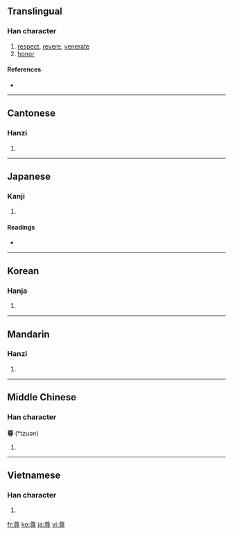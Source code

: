 ==Translingual==

===Han character===
{{Han char|rn=41|rad=寸|as=09|sn=12|four=8034<sub>6</sub>|canj=廿田木戈 (TWDI)}}

# [[respect]], [[revere]], [[venerate]]
# [[honor]]

====References====
* {{Han ref|kx=0295.100|dkj=07445|dj=0585.010|hdz=10509.060|uh=5C0A|ud=23562|bh=B44C|bd=46156}}

----

==Cantonese==

===Hanzi===
{{yue-hanzi|jyut=|y=jeun1, jyun1}}

# {{defn|Cantonese}}

----

==Japanese==

===Kanji===
{{ja-kanji|grade=6|rs=寸09}}

# {{defn|Japanese}}

====Readings====
* {{ja-readings|on=[[そん]] (son)|kun=[[たっとい]] (tattoi), [[とうとい]] (toutoi), [[たっとぶ]] (tattobu)}}

----

==Korean==

===Hanja===
{{ko-hanja|hangeul=[[존]]|rv=jon|mr=chon}}

# {{defn|Korean}}

----

==Mandarin==

===Hanzi===
{{cmn-hanzi|pin=[[zūn]] ([[zun1]])|wg=tsun<sup>1</sup>}}

# {{defn|Mandarin}}

----

==Middle Chinese==

===Han character===
'''尊''' (*tzuən)<!--note: asterisk indicates that this character appears more than four times in the Tang Dynasty corpus of literature-->

# {{defn|Middle Chinese}}

----

==Vietnamese==

===Han character===
{{vi-hantu|[[tôn]], [[nhôn]], [[ton]], [[tun]]}}

# {{defn|Vietnamese}}

[[fr:尊]]
[[ko:尊]]
[[ja:尊]]
[[vi:尊]]